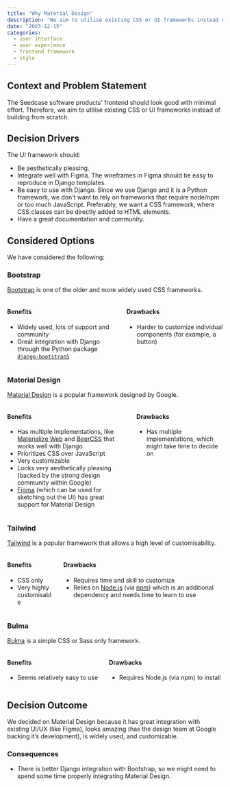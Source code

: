 ```yaml
---
title: "Why Material Design"
description: "We aim to utilise existing CSS or UI frameworks instead of building from scratch so Seedcase will look good with minimal effort. Since Material Design lives up to these requirements, we have chosen this framework for Seedcase."
date: "2023-12-15"
categories:
  - user interface
  - user experience
  - frontend framework
  - style
---
```


## Context and Problem Statement

The Seedcase software products' frontend should look good with minimal effort. Therefore, we aim to utilise existing CSS or UI frameworks instead of building from scratch.

## Decision Drivers

The UI framework should:

- Be aesthetically pleasing.
- Integrate well with Figma. The wireframes in Figma should be easy to reproduce in Django templates.
- Be easy to use with Django. Since we use Django and it is a Python framework, we don't want to rely on frameworks that require node/npm or too much JavaScript. Preferably, we want a CSS framework, where CSS classes can be directly added to HTML elements.
- Have a great documentation and community.

## Considered Options

We have considered the following:

### Bootstrap

[Bootstrap](https://getbootstrap.com/) is one of the older and more widely used CSS frameworks. 

::: {.columns}
::: {.column}
#### Benefits

- Widely used, lots of support and community
- Great integration with Django through the Python package [`django-bootstrap5`](https://pypi.org/project/django-bootstrap5/)
:::
::: {.column}

#### Drawbacks

- Harder to customize individual components (for example, a button)
:::
:::

### Material Design

[Material Design](https://m3.material.io/) is a popular framework designed by Google. 

::: {.columns}
::: {.column}
#### Benefits

- Has multiple implementations, like [Materialize Web](https://materializeweb.com/) and [BeerCSS](https://www.beercss.com/) that works well with Django
- Prioritizes CSS over JavaScript
- Very customizable
- Looks very aesthetically pleasing (backed by the strong design community within Google)
- [Figma](https://www.figma.com/) (which can be used for sketching out the UI) has great support for Material Design
:::
::: {.column}
#### Drawbacks

- Has multiple implementations, which might take time to decide on
:::
:::

### Tailwind

[Tailwind](https://tailwindcss.com/) is a popular framework that allows a high level of customisability.

::: {.columns}
::: {.column}
#### Benefits

- CSS only
- Very highly customisable
:::
::: {.column}
#### Drawbacks

- Requires time and skill to customize
- Relies on [Node.js](https://nodejs.org/en) (via [npm](https://www.npmjs.com/)) which is an additional dependency and needs time to learn to use
:::
:::

### Bulma

[Bulma](https://bulma.io/) is a simple CSS or Sass only framework.

::: {.columns}
::: {.column}
#### Benefits

- Seems relatively easy to use
:::
::: {.column}
#### Drawbacks

- Requires Node.js (via npm) to install
:::
:::
## Decision Outcome

We decided on Material Design because it has great integration with existing UI/UX (like Figma), looks amazing (has the design team at Google backing it's development), is widely used, and customizable.

### Consequences

- There is better Django integration with Bootstrap, so we might need to spend some time properly integrating Material Design.